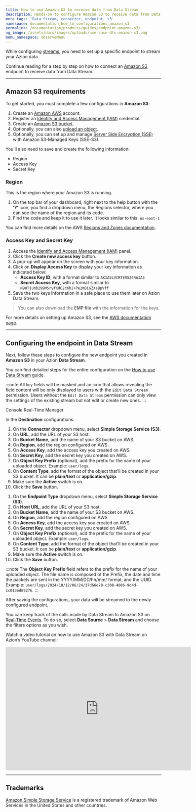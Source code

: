 ```yaml
---
title: How to use Amazon S3 to receive data from Data Stream
description: Hands-on to configure Amazon S3 to receive data from Data Stream.
meta_tags: 'Data Stream, connector, endpoint, s3'
namespace: documentation_how_to_configurations_amazon_s3
permalink: /documentation/products/guides/endpoint-amazon-s3/
og_image: /assets/docs/images/uploads/use-case-dts-amazon-s3.png
menu_namespace: observeMenu
---
```




While configuring [streams](/en/documentation/products/observe/data-stream/), you need to set up a specific endpoint to stream your Azion data.

Continue reading for a step by step on how to connect an [Amazon S3](https://aws.amazon.com/s3/) endpoint to receive data from Data Stream.

---

## Amazon S3 requirements

To get started, you must complete a few configurations in **Amazon S3**:

1. Create an [Amazon AWS](https://portal.aws.amazon.com/billing/signup) account.
2. Register an [Identity and Access Management (IAM)](https://docs.aws.amazon.com/AmazonS3/latest/userguide/setting-up-s3.html#create-an-iam-user-gsg) credential.
3. Create an [Amazon S3 bucket](https://docs.aws.amazon.com/AmazonS3/latest/userguide/creating-bucket.html).
4. Optionally, you can also [upload an object](https://docs.aws.amazon.com/AmazonS3/latest/userguide/uploading-an-object-bucket.html).
5. Optionally, you can set up and manage [Server Side Encryption (SSE)](https://docs.aws.amazon.com/AmazonS3/latest/userguide/serv-side-encryption.html) with Amazon S3-Managed Keys (SSE-S3).

You'll also need to save and create the following information:

- Region
- Access Key
- Secret Key

### Region

This is the region where your Amazon S3 is running.

1. On the top bar of your dashboard, right next to the help button with the **'?'** icon, you find a dropdown menu, the Regions selector, where you can see the name of the region and its code.
2. Find the code and keep it to use it later. It looks similar to this: `us-east-1`

You can find more details on the AWS [Regions and Zones documentation](https://docs.aws.amazon.com/AWSEC2/latest/UserGuide/using-regions-availability-zones.html).

### Access Key and Secret Key

1. Access the [Identify and Access Management (IAM)](https://us-east-1.console.aws.amazon.com/iam/home#/security_credentials$access_key) panel.
2. Click the **Create new access key** button.
3. A pop-up will appear on the screen with your key information.
4. Click on **Display Access Key** to display your key information as indicated below:
    - **Access Key ID**, with a format similar to `AKIA5LVCRTER524RAIA3`
    - **Secret Access Key**, with a format similar to `N9UTjunb299M5ryfKdG2cKh2+Pe2mBiGZXaBpVff`
5. Save the two keys information in a safe place to use them later on Azion Data Stream.

> You can also download the **EMP file** with the information for the keys.

For more details on setting up Amazon S3, see the [AWS documentation page](https://docs.aws.amazon.com/AmazonS3/latest/userguide/Welcome.html).

---

## Configuring the endpoint in Data Stream

Next, follow these steps to configure the new endpoint you created in **Amazon S3** in your Azion **Data Stream**.

You can find detailed steps for the entire configuration on the [How to use Data Stream guide](/en/documentation/products/guides/use-data-stream/).

:::note
All `key` fields will be masked and an icon that allows revealing the field content will be only displayed to users with the `Edit Data Stream` permission. Users without the `Edit Data Stream` permission can only view the settings of the existing stream but not edit or create new ones.
:::

<Tabs client:visible>
    <Fragment slot="tab.console">Console</Fragment>
    <Fragment slot="tab.rtm">Real-Time Manager</Fragment>

<Fragment slot="panel.console">

In the **Destination** configurations:

1. On the **Connector** dropdown menu, select **Simple Storage Service (S3)**.
2. On **URL**, add the URL of your S3 host.
3. On **Bucket Name**, add the name of your S3 bucket on AWS.
4. On **Region**, add the region configured on AWS.
5. On **Access Key**, add the access key you created on AWS.
6. On **Secret Key**, add the secret key you created on AWS.
7. On **Object Key Prefix** (optional), add the prefix for the name of your uploaded object. Example: `user/logs`.
8. On **Content Type**, add the format of the object that'll be created in your S3 bucket. It can be **plain/text** or **application/gzip**.
9. Make sure the **Active** switch is on.
10. Click the **Save** button.

</Fragment>

<Fragment slot="panel.rtm">

1. On the **Endpoint Type** dropdown menu, select **Simple Storage Service (S3)**.
2. On **Host URL**, add the URL of your S3 host.
3. On **Bucket Name**, add the name of your S3 bucket on AWS.
4. On **Region**, add the region configured on AWS.
5. On **Access Key**, add the access key you created on AWS.
6. On **Secret Key**, add the secret key you created on AWS.
7. On **Object Key Prefix** (optional), add the prefix for the name of your uploaded object. Example: `user/logs`.
8. On **Content Type**, add the format of the object that'll be created in your S3 bucket. It can be **plain/text** or **application/gzip**.
9. Make sure the **Active** switch is on.
10. Click the **Save** button.
</Fragment>

</Tabs>

:::note
The **Object Key Prefix** field refers to the prefix for the name of your uploaded object. The file name is composed of the Prefix, the date and time the packets are sent in the YYYY/MM/DD/hh/mm/ format, and the UUID. Example: `user/logs/2024/10/12/06/24/37d66e78-c308-4006-9d4d-1c013ed89276`.
:::

After saving the configurations, your data will be streamed to the newly configured endpoint.

You can keep track of the calls made by Data Stream to Amazon S3 on [Real-Time Events](/en/documentation/products/observe/real-time-events/). To do so, select **Data Source** > **Data Stream** and choose the filters options as you wish.

Watch a video tutorial on how to use Amazon S3 with Data Stream on Azion’s YouTube channel:

<iframe
   src="https://www.youtube.com/embed/tuUanVc_HFE?si=3-oG5BiHElJzb63-"
   loading="lazy"
   width="600"
   height="400"
   title="Using Amazon S3 to receive data from Azion Data Stream"
   frameborder="0"
   allow="accelerometer; autoplay; clipboard-write; encrypted-media; gyroscope; picture-in-picture; web-share"
   allowfullscreen></iframe>

---

## Trademarks

[Amazon Simple Storage Service](https://aws.amazon.com/s3/) is a registered trademark of Amazon Web Services in the United States and other countries.




